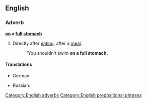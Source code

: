 ==English==

===Adverb===
'''[[on]] a [[full]] [[stomach]]'''

# {{context|idiomatic|lang=en}} Directly after [[eating]], after a [[meal]].
#: ''You shouldn't swim '''on a full stomach.'''

====Translations====
{{trans-top|directly after eating, after a meal}}
* German: {{t|de|mit vollem Magen}}
{{trans-mid}}
* Russian: {{t|ru|на полный желудок}}
{{trans-bottom}}

[[Category:English adverbs]]
[[Category:English prepositional phrases]]